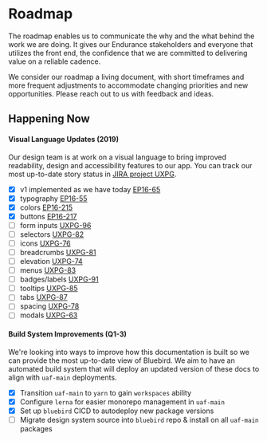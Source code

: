 # Roadmap

The roadmap enables us to communicate the why and the what behind the work we are doing. It gives our Endurance stakeholders and everyone that utilizes the front end, the confidence that we are committed to delivering value on a reliable cadence.

We consider our roadmap a living document, with short timeframes and more frequent adjustments to accommodate changing priorities and new opportunities. Please reach out to us with feedback and ideas.

## Happening Now

#### Visual Language Updates (2019)

Our design team is at work on a visual language to bring improved readability, design and accessibility features to our app. You can track our most up-to-date story status in [JIRA project UXPG](https://jira.endurance.com/secure/RapidBoard.jspa?rapidView=3832&view=detail).

- [x] v1 implemented as we have today [EP16-65](https://jira.endurance.com/browse/EP16-65)
- [x] typography [EP16-55](https://jira.endurance.com/browse/EP16-55)
- [x] colors [EP16-215](https://jira.endurance.com/browse/EP16-215)
- [x] buttons [EP16-217](https://jira.endurance.com/browse/EP16-217)
- [ ] form inputs [UXPG-96](https://jira.endurance.com/browse/UXPG-96)
- [ ] selectors [UXPG-82](https://jira.endurance.com/browse/UXPG-82)
- [ ] icons [UXPG-76](https://jira.endurance.com/browse/UXPG-76)
- [ ] breadcrumbs [UXPG-81](https://jira.endurance.com/browse/UXPG-81)
- [ ] elevation [UXPG-74](https://jira.endurance.com/browse/UXPG-74)
- [ ] menus [UXPG-83](https://jira.endurance.com/browse/UXPG-83)
- [ ] badges/labels [UXPG-91](https://jira.endurance.com/browse/UXPG-91)
- [ ] tooltips [UXPG-85](https://jira.endurance.com/browse/UXPG-85)
- [ ] tabs [UXPG-87](https://jira.endurance.com/browse/UXPG-87)
- [ ] spacing [UXPG-78](https://jira.endurance.com/browse/UXPG-78)
- [ ] modals [UXPG-63](https://jira.endurance.com/browse/UXPG-63)

#### Build System Improvements (Q1-3)

We're looking into ways to improve how this documentation is built so we can provide the most up-to-date view of Bluebird. We aim to have an automated build system that will deploy an updated version of these docs to align with `uaf-main` deployments.

- [x] Transition `uaf-main` to `yarn` to gain `workspaces` ability
- [x] Configure `lerna` for easier monorepo management in `uaf-main`
- [x] Set up `bluebird` CICD to autodeploy new package versions
- [ ] Migrate design system source into `bluebird` repo & install on all `uaf-main` packages
